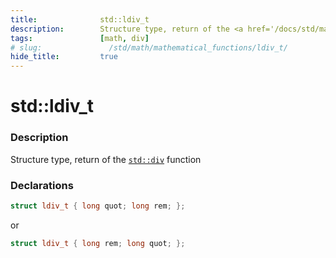 ```yaml
---
title:              std::ldiv_t
description:        Structure type, return of the <a href='/docs/std/math/mathematical_functions/div'><code>std::div</code></a> function
tags:               [math, div]
# slug:               /std/math/mathematical_functions/ldiv_t/
hide_title:         true
---
```



# std::ldiv_t

### Description

Structure type, return of the <a href='/docs/std/math/mathematical_functions/div'><code>std::div</code></a> function

### Declarations 
```cpp
struct ldiv_t { long quot; long rem; };
```
or
```cpp
struct ldiv_t { long rem; long quot; };
```